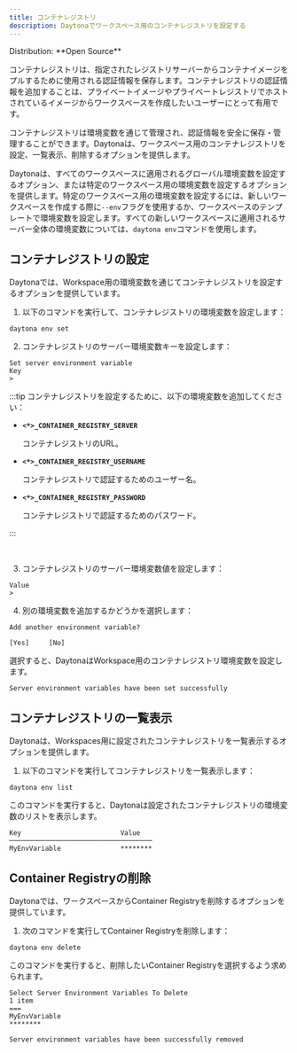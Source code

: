 ```yaml
---
title: コンテナレジストリ
description: Daytonaでワークスペース用のコンテナレジストリを設定する
---
```



<Label>
  Distribution: **Open Source**
</Label>

コンテナレジストリは、指定されたレジストリサーバーからコンテナイメージをプルするために使用される認証情報を保存します。コンテナレジストリの認証情報を追加することは、プライベートイメージやプライベートレジストリでホストされているイメージからワークスペースを作成したいユーザーにとって有用です。

コンテナレジストリは環境変数を通じて管理され、認証情報を安全に保存・管理することができます。Daytonaは、ワークスペース用のコンテナレジストリを設定、一覧表示、削除するオプションを提供します。

Daytonaは、すべてのワークスペースに適用されるグローバル環境変数を設定するオプション、または特定のワークスペース用の環境変数を設定するオプションを提供します。特定のワークスペース用の環境変数を設定するには、新しいワークスペースを作成する際に`--env`フラグを使用するか、ワークスペースのテンプレートで環境変数を設定します。すべての新しいワークスペースに適用されるサーバー全体の環境変数については、`daytona env`コマンドを使用します。

## コンテナレジストリの設定

Daytonaでは、Workspace用の環境変数を通じてコンテナレジストリを設定するオプションを提供しています。

1. 以下のコマンドを実行して、コンテナレジストリの環境変数を設定します：

```shell
daytona env set
```

2. コンテナレジストリのサーバー環境変数キーを設定します：

```text
Set server environment variable
Key
>
```

:::tip
コンテナレジストリを設定するために、以下の環境変数を追加してください：

- **`<*>_CONTAINER_REGISTRY_SERVER`**

  コンテナレジストリのURL。

- **`<*>_CONTAINER_REGISTRY_USERNAME`**

  コンテナレジストリで認証するためのユーザー名。

- **`<*>_CONTAINER_REGISTRY_PASSWORD`**

  コンテナレジストリで認証するためのパスワード。

:::

<br />

3. コンテナレジストリのサーバー環境変数値を設定します：

```text
Value
>
```

4. 別の環境変数を追加するかどうかを選択します：

```text
Add another environment variable?

[Yes]     [No]
```

選択すると、DaytonaはWorkspace用のコンテナレジストリ環境変数を設定します。

```text
Server environment variables have been set successfully
```

## コンテナレジストリの一覧表示

Daytonaは、Workspaces用に設定されたコンテナレジストリを一覧表示するオプションを提供します。

1. 以下のコマンドを実行してコンテナレジストリを一覧表示します：

```shell
daytona env list
```

このコマンドを実行すると、Daytonaは設定されたコンテナレジストリの環境変数のリストを表示します。

```text
Key                         Value
────────────────────────────────────  
MyEnvVariable               ********
```

## Container Registryの削除

Daytonaでは、ワークスペースからContainer Registryを削除するオプションを提供しています。

1. 次のコマンドを実行してContainer Registryを削除します：

```shell
daytona env delete
```

このコマンドを実行すると、削除したいContainer Registryを選択するよう求められます。

```text
Select Server Environment Variables To Delete
1 item
===
MyEnvVariable
********
```

```text
Server environment variables have been successfully removed
```
